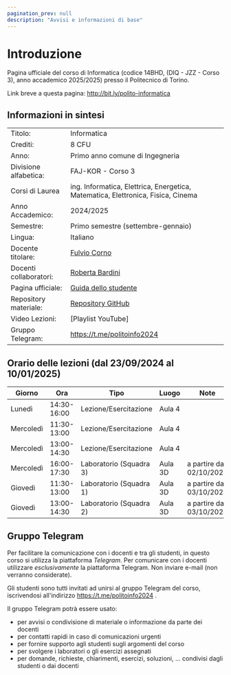 ```yaml
---
pagination_prev: null
description: "Avvisi e informazioni di base"
---
```


# Introduzione

Pagina ufficiale del corso di Informatica (codice 14BHD, (DIQ - JZZ - Corso 3), anno accademico 2025/2025) presso il
Politecnico di Torino.

Link breve a questa pagina: http://bit.ly/polito-informatica

## Informazioni in sintesi

|                        |                                                                                                                                          |
|:-----------------------|------------------------------------------------------------------------------------------------------------------------------------------|
| Titolo:                | Informatica                                                                                                                              |
| Crediti:               | 8 CFU                                                                                                                                    |
| Anno:                  | Primo anno comune di Ingegneria                                                                                                          |
| Divisione alfabetica:  | FAJ-KOR - Corso 3                                                                                                                        |
| Corsi di Laurea        | ing. Informatica, Elettrica, Energetica, Matematica, Elettronica, Fisica, Cinema                                                         |
| Anno Accademico:       | 2024/2025                                                                                                                                |
| Semestre:              | Primo semestre (settembre-gennaio)                                                                                                       |
| Lingua:                | Italiano                                                                                                                                 |
| Docente titolare:      | [Fulvio Corno](https://www.polito.it/personale?p=fulvio.corno)                                                                           |
| Docenti collaboratori: | [Roberta Bardini](https://www.polito.it/personale?p=roberta.bardini)                                                                     |
| Pagina ufficiale: 	 | [Guida dello studente](https://didattica.polito.it/pls/portal30/gap.pkg_guide.viewGap?p_cod_ins=14BHDNX) |
| Repository materiale:  | [Repository GitHub](https://github.com/polito-informatica)                                                                               |
| Video Lezioni: 	     | [Playlist YouTube]                                                  |
| Gruppo Telegram: 	     | https://t.me/politoinfo2024                                                                                                            |

## Orario delle lezioni (dal 23/09/2024 al 10/01/2025)

| Giorno    |Ora |Tipo |Luogo |Note |
|---------- |----|-----|------|----|
| Lunedì    |14:30-16:00 |Lezione/Esercitazione |Aula 4 | |
| Mercoledì |11:30-13:00 |Lezione/Esercitazione |Aula 4 | |
| Mercoledì |13:00-14:30 |Lezione/Esercitazione |Aula 4 | |
| Mercoledì |16:00-17:30 |Laboratorio (Squadra 3) |Aula 3D |a partire dal 02/10/2024 |
| Giovedì   |11:30-13:00 |Laboratorio (Squadra 1) |Aula 3D |a partire dal 03/10/2024 |
| Giovedì   |13:00-14:30 |Laboratorio (Squadra 2) |Aula 3D |a partire dal 03/10/2024 |

## Gruppo Telegram

Per facilitare la comunicazione con i docenti e tra gli studenti, in questo corso si utilizza la piattaforma *Telegram*. Per comunicare con i docenti utilizzare *esclusivamente* la piattaforma Telegram. Non inviare e-mail (non verranno considerate).

Gli studenti sono tutti invitati ad unirsi al gruppo Telegram del corso, iscrivendosi all'indirizzo https://t.me/politoinfo2024 .


Il gruppo Telegram potrà essere usato:

- per avvisi o condivisione di materiale o informazione da parte dei docenti
- per contatti rapidi in caso di comunicazioni urgenti
- per fornire supporto agli studenti sugli argomenti del corso
- per svolgere i laboratori o gli esercizi assegnati
- per domande, richieste, chiarimenti, esercizi, soluzioni, ... condivisi dagli studenti o dai docenti